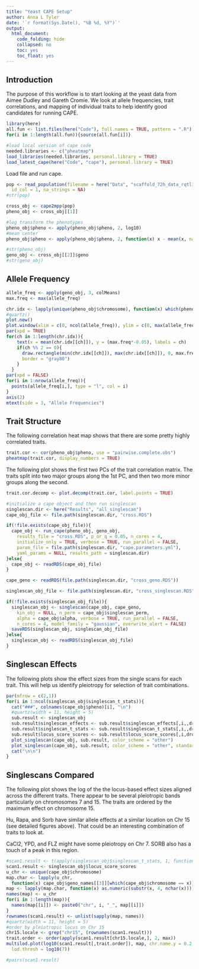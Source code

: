 ```yaml
---
title: "Yeast CAPE Setup"
author: Anna L Tyler
date: '`r format(Sys.Date(), "%B %d, %Y")`'
output: 
  html_document:
    code_folding: hide
    collapsed: no
    toc: yes
    toc_float: yes
---
```



## Introduction

The purpose of this workflow is to start looking at the yeast data from 
Aimee Dudley and Gareth Cromie. We look at allele frequencies, trait
correlations, and mapping of individual traits to help identify good
candidates for running CAPE.


```r
library(here)
all.fun <- list.files(here("Code"), full.names = TRUE, pattern = ".R")
for(i in 1:length(all.fun)){source(all.fun[i])}
```

```r
#load local version of cape code
needed.libraries <- c("pheatmap")
load_libraries(needed.libraries, personal.library = TRUE)
load_latest_cape(here("Code", "cape"), personal.library = TRUE)
```


Load file and run cape.

```r
pop <- read_population(filename = here("Data", "scaffold_72h_data_rqtl1_form_new_11_16_21.csv"),
  id_col = 1, na_strings = NA)
#str(pop)

cross_obj <- cape2mpp(pop)
pheno_obj <- cross_obj[[1]]

#log transform the phenotypes
pheno_obj$pheno <- apply(pheno_obj$pheno, 2, log10)
#mean center
pheno_obj$pheno <- apply(pheno_obj$pheno, 2, function(x) x - mean(x, na.rm = TRUE))

#str(pheno_obj)
geno_obj <- cross_obj[[2]]$geno
#str(geno_obj)

```

## Allele Frequency

```r
allele_freq <- apply(geno_obj, 3, colMeans)
max.freq <- max(allele_freq)

chr.idx <- lapply(unique(pheno_obj$chromosome), function(x) which(pheno_obj$chromosome == x))
#quartz()
plot.new()
plot.window(xlim = c(0, ncol(allele_freq)), ylim = c(0, max(allele_freq)))
par(xpd = TRUE)
for(ch in 1:length(chr.idx)){
    text(x = mean(chr.idx[[ch]]), y = (max.freq*-0.05), labels = ch)
    if(ch %% 2 == 0){
      draw.rectangle(min(chr.idx[[ch]]), max(chr.idx[[ch]]), 0, max.freq, fill = "gray80",
      border = "gray80")
    }
  }
par(xpd = FALSE)
for(i in 1:nrow(allele_freq)){
  points(allele_freq[i,], type = "l", col = i)
}
axis(2)
mtext(side = 3, "Allele Frequencies")
```

## Trait Structure

The following correlation heat map shows that there are some pretty highly
correlated traits.

```r
trait.cor <- cor(pheno_obj$pheno, use = "pairwise.complete.obs")
pheatmap(trait.cor, display_numbers = TRUE)
```

The following plot shows the first two PCs of the trait correlation matrix.
The traits split into two major groups along the 1st PC, and then two more
minor groups along the second. 

```r
trait.cor.decomp <- plot.decomp(trait.cor, label.points = TRUE)
```

```r
#initialize a cape object and then run singlescan
singlescan.dir <- here("Results", "all_singlescan")
cape_obj_file <- file.path(singlescan.dir, "cross.RDS")

if(!file.exists(cape_obj_file)){
  cape_obj <- run_cape(pheno_obj, geno_obj, 
    results_file = "cross.RDS", p_or_q = 0.05, n_cores = 4, 
    initialize_only = TRUE, verbose = TRUE, run_parallel = FALSE, 
    param_file = file.path(singlescan.dir, "cape.parameters.yml"), 
    yaml_params = NULL, results_path = singlescan.dir)
}else{
  cape_obj <- readRDS(cape_obj_file)
}

cape_geno <- readRDS(file.path(singlescan.dir, "cross_geno.RDS"))
```

```r
singlescan_obj_file <- file.path(singlescan.dir, "cross_singlescan.RDS")

if(!file.exists(singlescan_obj_file)){
  singlescan_obj <- singlescan(cape_obj, cape_geno, 
    kin_obj = NULL, n_perm = cape_obj$singlescan_perm, 
    alpha = cape_obj$alpha, verbose = TRUE, run_parallel = FALSE, 
    n_cores = 4, model_family = "gaussian", overwrite_alert = FALSE)
  saveRDS(singlescan_obj, singlescan_obj_file)
}else{
  singlescan_obj <- readRDS(singlescan_obj_file)
}
```

## Singlescan Effects {.tabset .tabset-fade .tabset-pills}

The following plots show the effect sizes from the single scans for 
each trait. This will help us identify pleiotropy for selection of 
trait combinations.

```r
par(mfrow = c(2,1))
for(i in 1:ncol(singlescan_obj$singlescan_t_stats)){
  cat("###", colnames(cape_obj$pheno)[i], "\n")
  #quartz(width = 11, height = 5)
  sub.result <- singlescan_obj
  sub.result$singlescan_effects <- sub.result$singlescan_effects[,i,,drop=FALSE]
  sub.result$singlescan_t_stats <- sub.result$singlescan_t_stats[,i,,drop=FALSE]
  sub.result$locus_score_scores <- sub.result$locus_score_scores[,i,drop=FALSE]
  plot_singlescan(cape_obj, sub.result, color_scheme = "other")
  plot_singlescan(cape_obj, sub.result, color_scheme = "other", standardized = FALSE)
  cat("\n\n")
}
```

## Singlescans Compared

The following plot shows the log of the the locus-based 
effect sizes aligned across the different traits. There 
appear to be several pleiotropic bands particularly on 
chromosomes 7 and 15. The traits are ordered by the 
maximum effect on chromosome 15.

Hu, Rapa, and Sorb have similar allele effects at a similar
location on Chr 15 (see detailed figures above). That could 
be an interesting combination of traits to look at.

CaCl2, YPD, and FLZ might have some pleiotropy on Chr 7.
SORB also has a touch of a peak in this region.

```r
#scan1.result <- t(apply(singlescan_obj$singlescan_t_stats, 1, function(x) apply(x, 1, max)))
scan1.result <- singlescan_obj$locus_score_scores
u_chr <- unique(cape_obj$chromosome)
map.char <- lapply(u_chr, 
  function(x) cape_obj$geno_names[[3]][which(cape_obj$chromosome == x)])
map <- lapply(map.char, function(x) as.numeric(substr(x, 4, nchar(x))))
names(map) <- u_chr
for(i in 1:length(map)){
  names(map[[i]]) <- paste0("chr", i, "_", map[[i]])
}
rownames(scan1.result) <- unlist(sapply(map, names))
#quartz(width = 11, height = 5)
#order by pleiotropic locus on Chr 15
chr15.locale <- grep("chr15", (rownames(scan1.result)))
trait.order <- order(apply(scan1.result[chr15.locale,], 2, max))
multilod.plot(log10(scan1.result[,trait.order]), map, chr.name.y = 0.2, 
  lod.thresh = log10(7))

#pairs(scan1.result)
```

